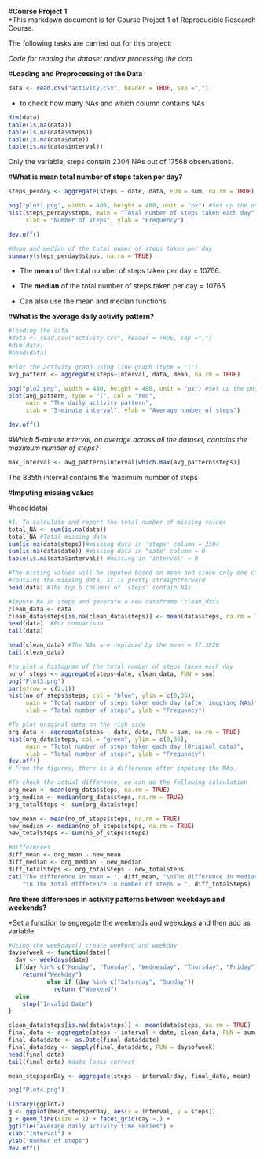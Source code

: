 #**Course Project 1**  
*This markdown document is for Course Project 1 of Reproducible Research Course.  

The following tasks are carried out for this project:  

*Code for reading the dataset and/or processing the data* 

#__Loading and Preprocessing of the Data__  
```r
data <- read.csv("activity.csv", header = TRUE, sep =",")

```

- to check how many NAs and which column contains NAs
```r
dim(data)
table(is.na(data))
table(is.na(data$steps))
table(is.na(data$date))
table(is.na(data$interval))
```
Only the variable, steps contain 2304 NAs out of 17568 observations.  

#__What is mean total number of steps taken per day?__   
```r
steps_perday <- aggregate(steps ~ date, data, FUN = sum, na.rm = TRUE)

png("plot1.png", width = 480, height = 480, unit = "px") #Set up the png plot
hist(steps_perday$steps, main = "Total number of steps taken each day", 
     xlab = "Number of steps", ylab = "Frequency")

dev.off()

#Mean and median of the total numer of steps taken per day
summary(steps_perday$steps, na.rm = TRUE)

```
- The __mean__ of the total number of steps taken per day = 10766.  

- The __median__ of the total number of steps taken per day = 10765.  
- Can also use the mean and median functions


#__What is the average daily activity pattern?__  

```r
#loading the data 
#data <- read.csv("activity.csv", header = TRUE, sep =",")
#dim(data)
#head(data)

#Plot the activity graph using line graph (type = "l")
avg_pattern <- aggregate(steps~interval, data, mean, na.rm = TRUE)

png("plo2.png", width = 480, height = 480, unit = "px") #Set up the png plot
plot(avg_pattern, type = "l", col = "red", 
     main = "The daily activity pattern", 
     xlab = "5-minute interval", ylab = "Average number of steps")

dev.off()

```

#*Which 5-minute interval, on average across all the dataset, contains the maximum number of steps?*  
```r
max_interval <- avg_pattern$interval[which.max(avg_pattern$steps)]
```
The 835th interval contains the maximum number of steps   


#__Imputing missing values__  


#head(data)
```r
#1. To calculate and report the total number of missing values 
total_NA <- sum(is.na(data))
total_NA #Total missing data
sum(is.na(data$steps))#missing data in 'steps' column = 2304
sum(is.na(data$date)) #missing data in "date' column = 0
table(is.na(data$interval)) #missing in 'interval' = 0

#The missing values will be imputed based on mean and since only one column
#contains the missing data, it is pretty straightforward 
head(data) #The top 6 columns of 'steps' contain NAs

#Impute NA in steps and generate a new dataframe 'clean_data
clean_data <- data
clean_data$steps[is.na(clean_data$steps)] <- mean(data$steps, na.rm = TRUE)
head(data)  #For comparison
tail(data)

head(clean_data) #The NAs are replaced by the mean = 37.3826
tail(clean_data)

#to plot a histogram of the total number of steps taken each day
no_of_steps <- aggregate(steps~date, clean_data, FUN = sum)
png("Plot3.png")
par(mfrow = c(2,1))
hist(no_of_steps$steps, col = "blue", ylim = c(0,35),
     main = "Total number of steps taken each day (after imupting NAs)",
     xlab = "Total number of steps", ylab = "Frequency")

#To plot original data on the righ side
org_data <- aggregate(steps ~ date, data, FUN = sum, na.rm = TRUE)
hist(org_data$steps, col = "green", ylim = c(0,35),
     main = "Total number of steps taken each day (Original data)",
     xlab = "Total number of steps", ylab = "Frequency")
dev.off()
# From the figures, there is a difference after imputing the NAs. 

#To check the actual difference, we can do the following calculation
org_mean <- mean(org_data$steps, na.rm = TRUE)
org_median <- median(org_data$steps, na.rm = TRUE)
org_totalSteps <- sum(org_data$steps)

new_mean <- mean(no_of_steps$steps, na.rm = TRUE)
new_median <- median(no_of_steps$steps, na.rm = TRUE)
new_totalSteps <- sum(no_of_steps$steps)

#Differences 
diff_mean <- org_mean - new_mean
diff_median <- org_median - new_median
diff_totalSteps <- org_totalSteps - new_totalSteps
cat("The difference in mean = ", diff_mean, "\nThe difference in median is = ", diff_median, 
    "\n The total difference in number of steps = ", diff_totalSteps)


```

__Are there differences in activity patterns between weekdays and weekends?__  

*Set a function to segregate the weekends and weekdays and then add as variable
```r
#Using the weekdays() create weekend and weekday
daysofweek <- function(date){
  day <- weekdays(date)
  if(day %in% c("Monday", "Tuesday", "Wednesday", "Thursday", "Friday"))
    return("Weekday")
           else if (day %in% c("Saturday", "Sunday"))
             return ("Weekend")
  else
    stop("Invalid Date")
}

clean_data$steps[is.na(data$steps)] <- mean(data$steps, na.rm = TRUE)
final_data <- aggregate(steps ~ interval + date, clean_data, FUN = sum)
final_data$date <- as.Date(final_data$date)
final_data$day <- sapply(final_data$date, FUN = daysofweek)
head(final_data)
tail(final_data) #data looks correct

mean_stepsperDay <- aggregate(steps ~ interval+day, final_data, mean)

png("Plot4.png")

library(ggplot2)
g <- ggplot(mean_stepsperDay, aes(x = interval, y = steps))
g + geom_line(size = 1) + facet_grid(day ~.) +
ggtitle("Average daily activity time series") +          
xlab("Interval") + 
ylab("Number of steps")
dev.off()

```
